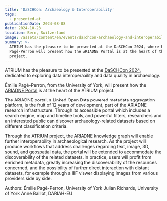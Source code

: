 ```yaml
---
title: 'DaSCHCon: Archaeology & Interoperability'
tags:
  - presented-at
publicationDate: 2024-08-08
date: 2024-10-23
location: Bern, Switzerland
image: /assets/content/en/events/daschcon-archaeology-and-interoperability/image.webp
summary: >-
  ATRIUM has the pleasure to be presented at the DaSCHCon 2024, where Émilie
  Pagé-Perron will present how the ARIADNE Portal is at the heart of the ATRIUM
  project. 
---
```

ATRIUM has the pleasure to be presented at the [DaSCHCon 2024](https://www.dasch.swiss/post/daschcon-2024-on-archaeology-interoperability), dedicated to exploring data interoperability and data quality in archaeology.

Émilie Pagé-Perron, from the University of York, will present how the [ARIADNE Portal](https://portal.ariadne-infrastructure.eu) is at the heart of the ATRIUM project.&#x20;

The ARIADNE portal, a Linked Open Data powered metadata aggregation platform, is the fruit of 12 years of development, part of the ARIADNE research infrastructure. Through its accessible portal which includes a search engine, map and timeline tools, and powerful filters, researchers and an interested public can discover archaeology-related datasets based on different classification criteria.

Through the ATRIUM project, the ARIADNE knowledge graph will enable further interoperability in archaeological research. As the project will produce workflows that address challenges regarding text, image, 3D, sound, and geospatial data, the portal will be extended to accommodate the discoverability of the related datasets. In practice, users will profit from enriched metadata, greatly increasing the discoverability of the resources concerned, and the possibility of further direct interaction with distant datasets, for example through a IIIF viewer displaying images from various providers side by side.

Authors:
Émilie Pagé-Perron, University of York
Julian Richards, University of York
Anne Baillot, DARIAH-EU
